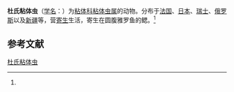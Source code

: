 {{Speciesbox
| name = 杜氏粘体虫
| status = 
| status_system = 
| image = 
| genus = Myxosoma
| species = dujardini
| authority = (Thelohan, 1892)<ref name='id9381'>{{cite web| url =http://www.bioinfo.cn/db05/BjdwSpecies.php?action=view&id=9381| title =杜氏粘体虫| work =《中国动物物种编目数据库》| publisher =中国科学院微生物研究所| author =中国科学院动物研究所| accessdate =2009-04-16| deadurl =yes| archiveurl =https://web.archive.org/web/20160305031639/http://www.bioinfo.cn/db05/BjdwSpecies.php?action=view&id=9381| archivedate =2016-03-05}}</ref>
}}

'''杜氏粘体虫'''（[[学名|学名]]：{{lang|la|''Myxosoma dujardini''}}）为[[粘体科|粘体科]][[粘体虫属|粘体虫属]]的动物。分布于[[法国|法国]]、[[日本|日本]]、[[瑞士|瑞士]]、[[俄罗斯|俄罗斯]]以及[[新疆|新疆]]等，营[[寄生|寄生]]生活，寄生在圆腹雅罗鱼的鳃。<ref name='id9381'/>

== 参考文献 ==
{{reflist}}

{{Wikispecies|Myxosoma dujardini}}

[[Category:粘体虫属|杜氏粘体虫]]


{{Cnidarian-stub}}
